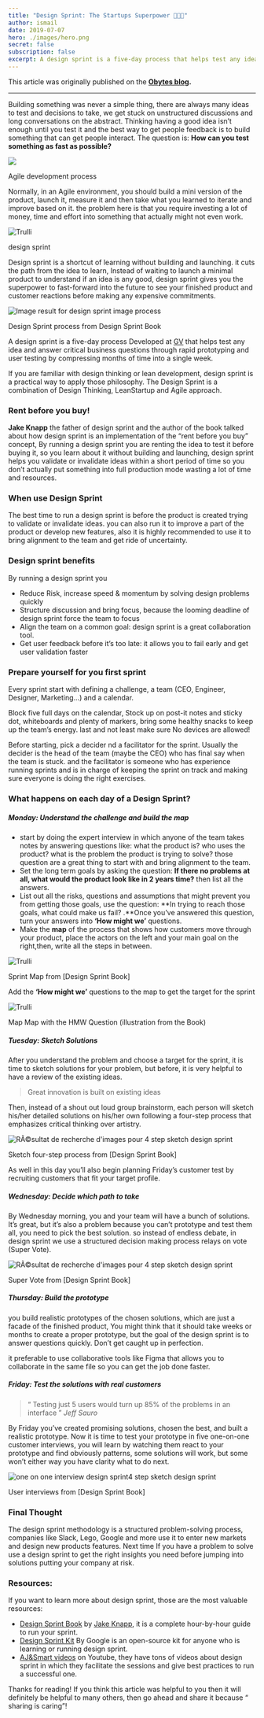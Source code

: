 ```yaml
---
title: "Design Sprint: The Startups Superpower 💪💪💪"
author: ismail
date: 2019-07-07
hero: ./images/hero.png
secret: false
subscription: false
excerpt: A design sprint is a five-day process that helps test any idea and answer critical business questions through rapid prototyping and user testing by compressing months of time into a single week.
---
```


This article was originally published on the  [**Obytes blog**](https://www.obytes.com/blog/)**.**

----------
Building something was never a simple thing, there are always many ideas to test and decisions to take, we get stuck on unstructured discussions and long conversations on the abstract. Thinking having a good idea isn’t enough until you test it and the best way to get people feedback is to build something that can get people interact. The question is:  **How can you test something as fast as possible?**

![ ](https://cdn-images-1.medium.com/max/1600/1*gg1AeMeYeJgOItkq9WGPGQ.png)

Agile development process

Normally, in an Agile environment, you should build a mini version of the product, launch it, measure it and then take what you learned to iterate and improve based on it. the problem here is that you require investing a lot of money, time and effort into something that actually might not even work.

![Trulli](https://cdn-images-1.medium.com/max/1600/1*iaUH4bHRD6xHJha2eeyFGQ.png)

design sprint

Design sprint is a shortcut of learning without building and launching. it cuts the path from the idea to learn, Instead of waiting to launch a minimal product to understand if an idea is any good, design sprint gives you the superpower to fast-forward into the future to see your finished product and customer reactions before making any expensive commitments.

![Image result for design sprint image process](https://cdn-images-1.medium.com/max/1600/1*epqcNSs9BLwjvLfW8tkMrg.jpeg)

Design Sprint process from Design Sprint Book

A design sprint is a five-day process Developed at  [GV](http://gv.com/)  that helps test any idea and answer critical business questions through rapid prototyping and user testing by compressing months of time into a single week.

If you are familiar with design thinking or lean development, design sprint is a practical way to apply those philosophy. The Design Sprint is a combination of Design Thinking, LeanStartup and Agile approach.

### Rent before you buy!

**Jake Knapp**  the father of design sprint and the author of the book talked about how design sprint is an implementation of the “rent before you buy” concept, By running a design sprint you are renting the idea to test it before buying it, so you learn about it without building and launching, design sprint helps you validate or invalidate ideas within a short period of time so you don’t actually put something into full production mode wasting a lot of time and resources.

### When use Design Sprint

The best time to run a design sprint is before the product is created trying to validate or invalidate ideas. you can also run it to improve a part of the product or develop new features, also it is highly recommended to use it to bring alignment to the team and get ride of uncertainty.

### Design sprint benefits

By running a design sprint you

-   Reduce Risk, increase speed & momentum by solving design problems quickly
-   Structure discussion and bring focus, because the looming deadline of design sprint force the team to focus
-   Align the team on a common goal: design sprint is a great collaboration tool.
-   Get user feedback before it’s too late: it allows you to fail early and get user validation faster

### Prepare yourself for you first sprint

Every sprint start with defining a challenge, a team (CEO, Engineer, Designer, Marketing…) and a calendar.

Block five full days on the calendar, Stock up on post-it notes and sticky dot, whiteboards and plenty of markers, bring some healthy snacks to keep up the team’s energy. last and not least make sure No devices are allowed!

Before starting, pick a decider nd a facilitator for the sprint. Usually the decider is the head of the team (maybe the CEO) who has final say when the team is stuck. and the facilitator is someone who has experience running sprints and is in charge of keeping the sprint on track and making sure everyone is doing the right exercises.

### What happens on each day of a Design Sprint?

##### **Monday:**  Understand the challenge and build the map

-   start by doing the expert interview in which anyone of the team takes notes by answering questions like: what the product is? who uses the product? what is the problem the product is trying to solve? those question are a great thing to start with and bring alignment to the team.
-   Set the long term goals by asking the question:  **If there no problems at all, what would the product look like in 2 years time?**  then list all the answers.
-   List out all the risks, questions and assumptions that might prevent you from getting those goals, use the question:  **In trying to reach those goals, what could make us fail? .**Once you’ve answered this question, turn your answers into  **‘How might we’**  questions.
-   Make the  **map**  of the process that shows how customers move through your product, place the actors on the left and your main goal on the right,then, write all the steps in between.

![Trulli](https://cdn-images-1.medium.com/max/1600/1*KvXvyCpT3d8zrEZCBWhKRA.jpeg)

Sprint Map from [Design Sprint Book]

Add the  **‘How might we’**  questions to the map to get the target for the sprint

![Trulli](https://cdn-images-1.medium.com/max/1600/1*maiBpnKh1-zlPB3SjCp3YA.png)

Map Map with the HMW Question (illustration from the Book)

##### **Tuesday:**  Sketch Solutions

After you understand the problem and choose a target for the sprint, it is time to sketch solutions for your problem, but before, it is very helpful to have a review of the existing ideas.

> Great innovation is built on existing ideas

Then, instead of a shout out loud group brainstorm, each person will sketch his/her detailed solutions on his/her own following a four-step process that emphasizes critical thinking over artistry.

![RÃ©sultat de recherche d'images pour 4 step  sketch design sprint](https://cdn-images-1.medium.com/max/1600/1*e7cne7N1ubMcdWrW96cdFw.png)

Sketch four-step process from [Design Sprint Book]

As well in this day you’ll also begin planning Friday’s customer test by recruiting customers that fit your target profile.

##### **Wednesday:**  Decide which path to take

By Wednesday morning, you and your team will have a bunch of solutions. It’s great, but it’s also a problem because you can’t prototype and test them all, you need to pick the best solution. so instead of endless debate, in design sprint we use a structured decision making process relays on vote (Super Vote).

![RÃ©sultat de recherche d'images pour 4 step  sketch design sprint](https://cdn-images-1.medium.com/max/1600/1*W6m42D2P4VnUyK-6O91ZyA.png)

Super Vote from [Design Sprint Book]

##### **Thursday:**  Build the prototype

you build realistic prototypes of the chosen solutions, which are just a facade of the finished product, You might think that it should take weeks or months to create a proper prototype, but the goal of the design sprint is to answer questions quickly. Don’t get caught up in perfection.

it preferable to use collaborative tools like Figma that allows you to collaborate in the same file so you can get the job done faster.

##### **Friday:**  Test the solutions with real customers

> “ Testing just 5 users would turn up 85% of the problems in an interface ”  _Jeff Sauro_

By Friday you’ve created promising solutions, chosen the best, and built a realistic prototype. Now it is time to test your prototype in five one-on-one customer interviews, you will learn by watching them react to your prototype and find obviously patterns, some solutions will work, but some won’t either way you have clarity what to do next.

![one on one interview  design sprint4 step  sketch design sprint](https://cdn-images-1.medium.com/max/1600/1*sBeJ5_367qloO0XQpEsbzg.png)

User interviews from [Design Sprint Book]

### Final Thought

The design sprint methodology is a structured problem-solving process, companies like Slack, Lego, Google and more use it to enter new markets and design new products features. Next time If you have a problem to solve use a design sprint to get the right insights you need before jumping into solutions putting your company at risk.

### Resources:

If you want to learn more about design sprint, those are the most valuable resources:

-   [Design Sprint Book](https://www.amazon.com/Sprint-Solve-Problems-Test-Ideas/dp/150112174X/ref=sr_1_1?keywords=9781501121746&linkCode=qs&qid=1562422937&s=books&sr=1-1)  by  [Jake Knapp](https://medium.com/u/f230699aec44), it is a complete hour-by-hour guide to run your sprint.
-   [Design Sprint Kit](https://designsprintkit.withgoogle.com/)  By Google is an open-source kit for anyone who is learning or running design sprint.
-   [AJ&Smart videos](https://www.youtube.com/channel/UCeB_OpLspKJGiKv1CYkWFFw)  on Youtube, they have tons of videos about design sprint in which they facilitate the sessions and give best practices to run a successful one.

  

Thanks for reading! If you think this article was helpful to you then it will definitely be helpful to many others, then go ahead and share it because “ sharing is caring”!